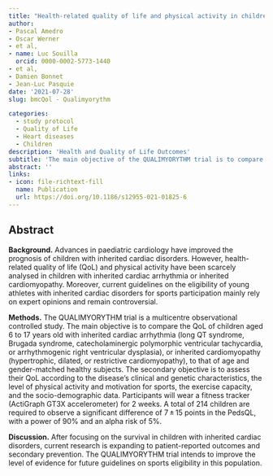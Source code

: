 ```yaml
---
title: "Health-related quality of life and physical activity in children with inherited cardiac arrhythmia or inherited cardiomyopathy: the prospective multicentre controlled QUALIMYORYTHM study rationale, design and methods"
author:
- Pascal Amedro
- Oscar Werner
- et al,
- name: Luc Souilla
  orcid: 0000-0002-5773-1440
- et al,
- Damien Bonnet
- Jean-Luc Pasquie
date: '2021-07-28'
slug: bmcQol - Qualimyorythm

categories:
  - study protocol
  - Quality of Life
  - Heart diseases
  - Children
description: 'Health and Quality of Life Outcomes'
subtitle: 'The main objective of the QUALIMYORYTHM trial is to compare the QoL of children aged 6 to 17 years old with inherited cardiac arrhythmia or inherited cardiomyopathy to that of matched healthy children.'
abstract: ''
links:
- icon: file-richtext-fill
  name: Publication
  url: https://doi.org/10.1186/s12955-021-01825-6
---
```


## Abstract

**Background.** Advances in paediatric cardiology have improved the prognosis of children with inherited cardiac disorders. However, health-related quality of life (QoL) and physical activity have been scarcely analysed in children with inherited cardiac arrhythmia or inherited cardiomyopathy. Moreover, current guidelines on the eligibility of young athletes with inherited cardiac disorders for sports participation mainly rely on expert opinions and remain controversial.

**Methods.** The QUALIMYORYTHM trial is a multicentre observational controlled study. The main objective is to compare the QoL of children aged 6 to 17 years old with inherited cardiac arrhythmia (long QT syndrome, Brugada syndrome, catecholaminergic polymorphic ventricular tachycardia, or arrhythmogenic right ventricular dysplasia), or inherited cardiomyopathy (hypertrophic, dilated, or restrictive cardiomyopathy), to that of age and gender-matched healthy subjects. The secondary objective is to assess their QoL according to the disease’s clinical and genetic characteristics, the level of physical activity and motivation for sports, the exercise capacity, and the socio-demographic data. Participants will wear a fitness tracker (ActiGraph GT3X accelerometer) for 2 weeks. A total of 214 children are required to observe a significant difference of 7 ± 15 points in the PedsQL, with a power of 90% and an alpha risk of 5%.

**Discussion.** After focusing on the survival in children with inherited cardiac disorders, current research is expanding to patient-reported outcomes and secondary prevention. The QUALIMYORYTHM trial intends to improve the level of evidence for future guidelines on sports eligibility in this population.
